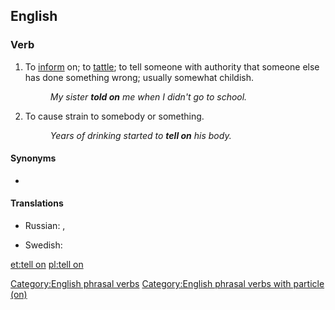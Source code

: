 ==English==

===Verb===
{{infl|en|verb|head=to [[tell]] on}}

# To [[inform]] on; to [[tattle]]; to tell someone with authority that someone else has done something wrong; usually somewhat childish.
#: ''My sister '''told on''' me when I didn't go to school.''
# To cause strain to somebody or something.
#: ''Years of drinking started to '''tell on''' his body.''

====Synonyms====
*{{l|en|bewray}}

====Translations====

{{trans-top|to tell someone that someone else has done something wrong}}
* Russian: {{t|ru|ябедничать|tr=jábedničat'}} {{impf}}, {{t|ru|наябедничать|tr=najábedničat'}} {{pf.}}
{{trans-mid}}
* Swedish: {{t+|sv|skvallra}}
{{trans-bottom}}

[[Category:English phrasal verbs]]
[[Category:English phrasal verbs with particle (on)]]

[[et:tell on]]
[[pl:tell on]]